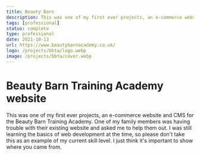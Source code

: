 ```yaml
---
title: Beauty Barn
description: This was one of my first ever projects, an e-commerce website and CMS for the Beauty Barn Training Academy. One of my family members was having trouble with their existing website and asked me to help them out. I was still learning the basics of web development at the time, so please don't take this as an example of my current skill level. I just think it's important to show where you came from.
tags: [professional]
status: complete
type: professional
date: 2021-10-13
url: https://www.beautybarnacademy.co.uk/
logo: /projects/bbta/logo.webp
image: /projects/bbta/cover.webp
---
```


# Beauty Barn Training Academy website

This was one of my first ever projects, an e-commerce website and CMS for the Beauty Barn Training Academy. One of my family members was having trouble with their existing website and asked me to help them out. I was still learning the basics of web development at the time, so please don't take this as an example of my current skill level. I just think it's important to show where you came from.
